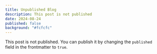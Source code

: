```yaml
---
title: Unpublished Blog
description: This post is not published
date: 2024-08-24
published: false
background: "#fcfcfc"
---
```


This post is not published. You can publish it by changing the `published` field in the frontmatter to `true`.
